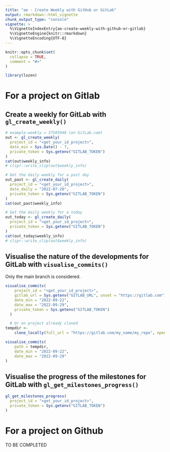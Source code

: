 ```yaml
---
title: "ae - Create Weekly with GitHub or GitLab"
output: rmarkdown::html_vignette
chunk_output_type: "console"
vignette: >
  %\VignetteIndexEntry{ae-create-weekly-with-github-or-gitlab}
  %\VignetteEngine{knitr::rmarkdown}
  %\VignetteEncoding{UTF-8}
---
```


```r
knitr::opts_chunk$set(
  collapse = TRUE,
  comment = "#>"
)
```

```r
library(lozen)
```

# For a project on Gitlab

## Create a weekly for GitLab with `gl_create_weekly()`

```r
# example-weekly = 37585948 (on GitLab.com)
out <- gl_create_weekly(
  project_id = "<get_your_id_project>",
  date_min = Sys.Date() - 7,
  private_token = Sys.getenv("GITLAB_TOKEN")
)
cat(out$weekly_info)
# clipr::write_clip(out$weekly_info)

# Get the daily weekly for a past day
out_past <- gl_create_daily(
  project_id = "<get_your_id_project>",
  date_daily = "2022-07-20",
  private_token = Sys.getenv("GITLAB_TOKEN")
)
cat(out_past$weekly_info)

# Get the daily weekly for a today
out_today <- gl_create_daily(
  project_id = "<get_your_id_project>",
  private_token = Sys.getenv("GITLAB_TOKEN")
)
cat(out_today$weekly_info)
# clipr::write_clip(out$weekly_info)
```
  

## Visualise the nature of the developments for GitLab with `visualise_commits()`
 
Only the main branch is considered.  

```r
visualise_commits(
    project_id = "<get_your_id_project>",
    gitlab_url = Sys.getenv("GITLAB_URL", unset = "https://gitlab.com"),
    date_min = "2022-09-22",
    date_max = "2022-09-29",
    private_token = Sys.getenv("GITLAB_TOKEN")
  )

  # Or on project already cloned
tempdir <-
    clone_locally(full_url = "https://gitlab.com/my_name/my_repo", open = FALSE)

visualise_commits(
    path = tempdir,
    date_min = "2022-09-22",
    date_max = "2022-09-29"
)
```

  
## Visualise the progress of the milestones for GitLab with `gl_get_milestones_progress()`  
 
```r
gl_get_milestones_progress(
  project_id = "<get_your_id_project>",
  private_token = Sys.getenv("GITLAB_TOKEN")
)
```

  
# For a project on Github

TO BE COMPLETED



  


